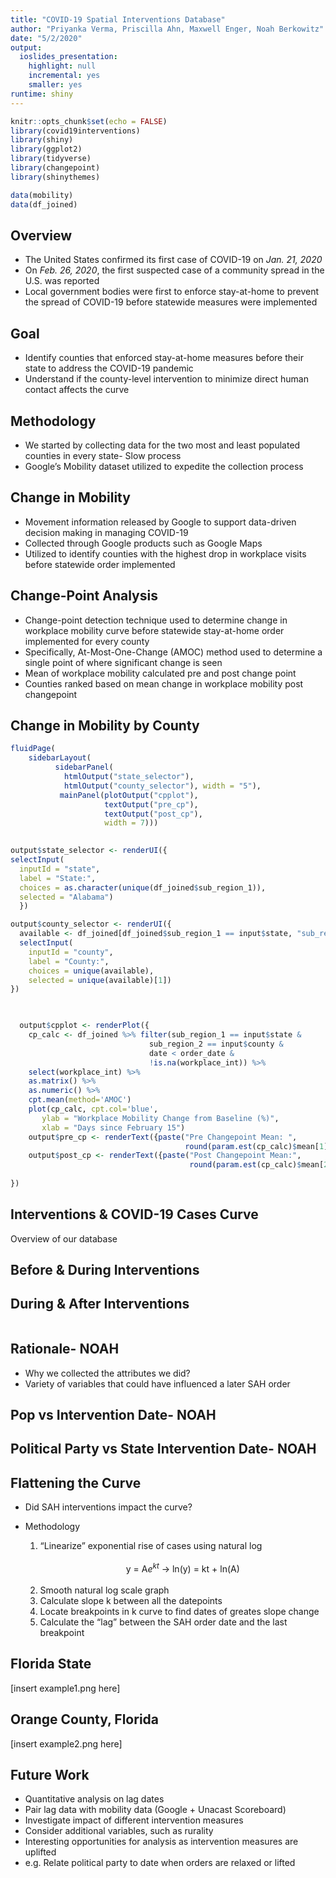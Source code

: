 ```yaml
---
title: "COVID-19 Spatial Interventions Database"
author: "Priyanka Verma, Priscilla Ahn, Maxwell Enger, Noah Berkowitz"
date: "5/2/2020"
output: 
  ioslides_presentation: 
    highlight: null
    incremental: yes
    smaller: yes
runtime: shiny
---
```


```r
knitr::opts_chunk$set(echo = FALSE)
library(covid19interventions)
library(shiny)
library(ggplot2)
library(tidyverse)
library(changepoint)
library(shinythemes)

data(mobility)
data(df_joined)
```

## Overview
- The United States confirmed its first case of COVID-19 on _Jan. 21, 2020_
- On _Feb. 26, 2020_, the first suspected case of a community spread in the U.S. was reported
- Local government bodies were first to enforce stay-at-home   to prevent the spread of COVID-19 before statewide measures were implemented

## Goal
- Identify counties that enforced stay-at-home measures before their state to address the COVID-19 pandemic 
- Understand if the county-level intervention to minimize direct human contact affects the curve

## Methodology
- We started by collecting data for the two most and least populated counties in every state- Slow process
- Google's Mobility dataset utilized to expedite the collection process

## Change in Mobility
- Movement information released by Google to support data-driven decision making in managing COVID-19
- Collected through Google products such as Google Maps
- Utilized to identify counties with the highest drop in workplace visits before statewide order implemented

## Change-Point Analysis
- Change-point detection technique used to determine change in workplace mobility curve before statewide stay-at-home order implemented for every county
- Specifically, At-Most-One-Change (AMOC) method used to determine a single point of where significant change is seen
- Mean of workplace mobility calculated pre and post change point
- Counties ranked based on mean change in workplace mobility post changepoint

## Change in Mobility by County
```r
fluidPage(
    sidebarLayout(
          sidebarPanel(
            htmlOutput("state_selector"),
            htmlOutput("county_selector"), width = "5"),
           mainPanel(plotOutput("cpplot"),
                     textOutput("pre_cp"),
                     textOutput("post_cp"),
                     width = 7)))
        

output$state_selector <- renderUI({
selectInput(
  inputId = "state", 
  label = "State:",
  choices = as.character(unique(df_joined$sub_region_1)),
  selected = "Alabama")
  })

output$county_selector <- renderUI({
  available <- df_joined[df_joined$sub_region_1 == input$state, "sub_region_2"]
  selectInput(
    inputId = "county", 
    label = "County:",
    choices = unique(available),
    selected = unique(available)[1])
})


  
  output$cpplot <- renderPlot({
    cp_calc <- df_joined %>% filter(sub_region_1 == input$state & 
                               sub_region_2 == input$county &
                               date < order_date &
                               !is.na(workplace_int)) %>%
    select(workplace_int) %>% 
    as.matrix() %>% 
    as.numeric() %>% 
    cpt.mean(method='AMOC')
    plot(cp_calc, cpt.col='blue', 
       ylab = "Workplace Mobility Change from Baseline (%)",
       xlab = "Days since February 15")
    output$pre_cp <- renderText({paste("Pre Changepoint Mean: ",
                                       round(param.est(cp_calc)$mean[1], 2))})
    output$post_cp <- renderText({paste("Post Changepoint Mean:",
                                        round(param.est(cp_calc)$mean[2]))})
    
})
```


## Interventions & COVID-19 Cases Curve
Overview of our database

## Before & During Interventions

## During & After Interventions

```r

```
## Rationale- NOAH 
- Why we collected the attributes we did?
- Variety of variables that could have influenced a later SAH order

## Pop vs Intervention Date- NOAH

## Political Party vs State Intervention Date- NOAH

## Flattening the Curve
- Did SAH interventions impact the curve?

- Methodology
  1. "Linearize" exponential rise of cases using natural log\
  \
  <center> y = A$e^{kt}$ &rarr; ln(y) = kt + ln(A) </center>
  \
  2. Smooth natural log scale graph
  3. Calculate slope k between all the datepoints
  4. Locate breakpoints in k curve to find dates of greates slope change
  5. Calculate the "lag" between the SAH order date and the last breakpoint

## Florida State
[insert example1.png here]

## Orange County, Florida
[insert example2.png here]

## Future Work
- Quantitative analysis on lag dates
- Pair lag data with mobility data (Google + Unacast Scoreboard)
- Investigate impact of different intervention measures
- Consider additional variables, such as rurality
- Interesting opportunities for analysis as intervention measures are uplifted
- e.g. Relate political party to date when orders are relaxed or lifted



